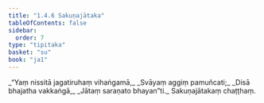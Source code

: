 ```yaml
---
title: "1.4.6 Sakuṇajātaka"
tableOfContents: false
sidebar:
  order: 7
type: "tipitaka"
basket: "su"
book: "ja1"
---
```



<DynamicBreadcrumb />

<Division number="36" book="ja1">

<Paragraph number="78" type="verses" book="ja1">
_“Yaṃ nissitā jagatiruhaṃ vihaṅgamā,_  
_Svāyaṃ aggiṃ pamuñcati;_  
_Disā bhajatha vakkaṅgā,_  
_Jātaṃ saraṇato bhayan”ti._  


</Paragraph>
</Division>

<Paragraph number="79" type="center" book="ja1">
Sakuṇajātakaṃ chaṭṭhaṃ.
</Paragraph>